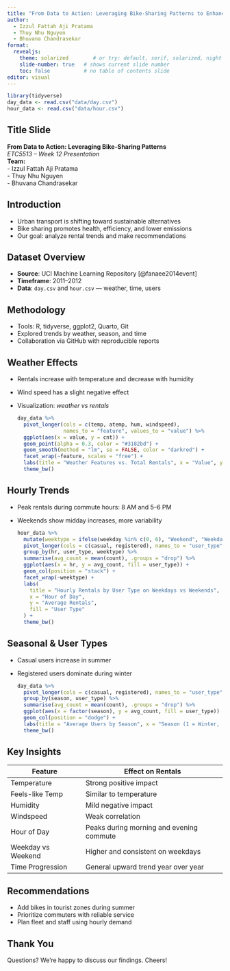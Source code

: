 ```yaml
---
title: "From Data to Action: Leveraging Bike-Sharing Patterns to Enhance Sustainable Mobility"
author:
  - Izzul Fattah Aji Pratama
  - Thuy Nhu Nguyen
  - Bhuvana Chandrasekar
format:
  revealjs:
    theme: solarized        # or try: default, serif, solarized, night
    slide-number: true   # shows current slide number
    toc: false           # no table of contents slide
editor: visual
---
```


```r
library(tidyverse)
day_data <- read.csv("data/day.csv")
hour_data <- read.csv("data/hour.csv")
```

## Title Slide

**From Data to Action: Leveraging Bike-Sharing Patterns**\
*ETC5513 – Week 12 Presentation*\
**Team:**\
- Izzul Fattah Aji Pratama\
- Thuy Nhu Nguyen\
- Bhuvana Chandrasekar

## Introduction

-   Urban transport is shifting toward sustainable alternatives\
-   Bike sharing promotes health, efficiency, and lower emissions\
-   Our goal: analyze rental trends and make recommendations

## Dataset Overview

-   **Source**: UCI Machine Learning Repository [@fanaee2014event]\
-   **Timeframe**: 2011–2012\
-   **Data**: `day.csv` and `hour.csv` — weather, time, users

## Methodology

-   Tools: R, tidyverse, ggplot2, Quarto, Git\
-   Explored trends by weather, season, and time\
-   Collaboration via GitHub with reproducible reports

## Weather Effects

-   Rentals increase with temperature and decrease with humidity\

-   Wind speed has a slight negative effect\

-   Visualization: *weather vs rentals*

    ```r
    day_data %>%
      pivot_longer(cols = c(temp, atemp, hum, windspeed),
                   names_to = "feature", values_to = "value") %>%
      ggplot(aes(x = value, y = cnt)) +
      geom_point(alpha = 0.3, color = "#3182bd") +
      geom_smooth(method = "lm", se = FALSE, color = "darkred") +
      facet_wrap(~feature, scales = "free") +
      labs(title = "Weather Features vs. Total Rentals", x = "Value", y = "Total Rentals") +
      theme_bw()

    ```

## Hourly Trends

-   Peak rentals during commute hours: 8 AM and 5–6 PM\

-   Weekends show midday increases, more variability

    ```r
    hour_data %>%
      mutate(weektype = ifelse(weekday %in% c(0, 6), "Weekend", "Weekday")) %>%
      pivot_longer(cols = c(casual, registered), names_to = "user_type", values_to = "count") %>%
      group_by(hr, user_type, weektype) %>%
      summarise(avg_count = mean(count), .groups = "drop") %>%
      ggplot(aes(x = hr, y = avg_count, fill = user_type)) +
      geom_col(position = "stack") +
      facet_wrap(~weektype) +
      labs(
        title = "Hourly Rentals by User Type on Weekdays vs Weekends",
        x = "Hour of Day",
        y = "Average Rentals",
        fill = "User Type"
      ) +
      theme_bw()

    ```

## Seasonal & User Types

-   Casual users increase in summer\

-   Registered users dominate during winter\

    ```r
    day_data %>%
      pivot_longer(cols = c(casual, registered), names_to = "user_type", values_to = "count") %>%
      group_by(season, user_type) %>%
      summarise(avg_count = mean(count), .groups = "drop") %>%
      ggplot(aes(x = factor(season), y = avg_count, fill = user_type)) +
      geom_col(position = "dodge") +
      labs(title = "Average Users by Season", x = "Season (1 = Winter, 2 = Spring, 3 = Summer, 4 = Fall)", y = "Average Rentals", fill = "User Type") +
      theme_bw()

    ```

## Key Insights

| Feature            | Effect on Rentals                        |
|--------------------|------------------------------------------|
| Temperature        | Strong positive impact                   |
| Feels-like Temp    | Similar to temperature                   |
| Humidity           | Mild negative impact                     |
| Windspeed          | Weak correlation                         |
| Hour of Day        | Peaks during morning and evening commute |
| Weekday vs Weekend | Higher and consistent on weekdays        |
| Time Progression   | General upward trend year over year      |


## Recommendations

-   Add bikes in tourist zones during summer\
-   Prioritize commuters with reliable service\
-   Plan fleet and staff using hourly demand

## Thank You

Questions? We're happy to discuss our findings. Cheers!
